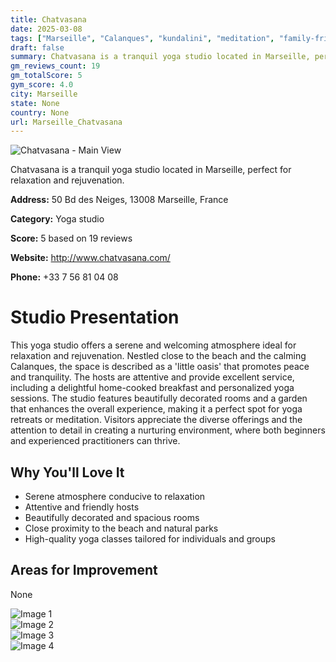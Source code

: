 ```yaml
---
title: Chatvasana
date: 2025-03-08
tags: ["Marseille", "Calanques", "kundalini", "meditation", "family-friendly", "serenity", "hospitality", "Marseille"]  
draft: false
summary: Chatvasana is a tranquil yoga studio located in Marseille, perfect for relaxation and rejuvenation.
gm_reviews_count: 19
gm_totalScore: 5
gym_score: 4.0
city: Marseille
state: None
country: None
url: Marseille_Chatvasana
---
```


<div className="aspect-[16/9] relative my-8">
  <img 
    src="https://lh5.googleusercontent.com/p/AF1QipNmISTmd_OEFKmkiLy-HRVYkd3zH_JmTUMer135=w1920-h1080-k-no"
    alt="Chatvasana - Main View"
    className="object-cover absolute inset-0 w-full h-full rounded-lg"
  />
</div>

Chatvasana is a tranquil yoga studio located in Marseille, perfect for relaxation and rejuvenation.

**Address:** 50 Bd des Neiges, 13008 Marseille, France

**Category:** Yoga studio

**Score:** 5 based on 19 reviews

**Website:** http://www.chatvasana.com/

**Phone:** +33 7 56 81 04 08

# Studio Presentation

This yoga studio offers a serene and welcoming atmosphere ideal for relaxation and rejuvenation. Nestled close to the beach and the calming Calanques, the space is described as a 'little oasis' that promotes peace and tranquility. The hosts are attentive and provide excellent service, including a delightful home-cooked breakfast and personalized yoga sessions. The studio features beautifully decorated rooms and a garden that enhances the overall experience, making it a perfect spot for yoga retreats or meditation. Visitors appreciate the diverse offerings and the attention to detail in creating a nurturing environment, where both beginners and experienced practitioners can thrive.

## Why You'll Love It

- Serene atmosphere conducive to relaxation
- Attentive and friendly hosts
- Beautifully decorated and spacious rooms
- Close proximity to the beach and natural parks
- High-quality yoga classes tailored for individuals and groups

## Areas for Improvement

None

<div className="grid grid-cols-1 xl:grid-cols-2 gap-4 my-8">
<div className="aspect-[4/3] relative"><img src="https://lh5.googleusercontent.com/p/AF1QipNdsji6BvTkTpm8IHqphVVckurdykrw8HSk6xx6=w1920-h1080-k-no" alt="Image 1" className="object-cover absolute inset-0 w-full h-full rounded-lg" /></div>
<div className="aspect-[4/3] relative"><img src="https://lh5.googleusercontent.com/p/AF1QipNJrOXW5-9Mu7gdng9uMTJ3tvTkBJijaZVYRoGS=w1920-h1080-k-no" alt="Image 2" className="object-cover absolute inset-0 w-full h-full rounded-lg" /></div>
<div className="aspect-[4/3] relative"><img src="https://lh5.googleusercontent.com/p/AF1QipOGKHyCwImswAZaigEaL5J37YuQInVFMvKAWEkl=w1920-h1080-k-no" alt="Image 3" className="object-cover absolute inset-0 w-full h-full rounded-lg" /></div>
<div className="aspect-[4/3] relative"><img src="https://lh5.googleusercontent.com/p/AF1QipNKkGLTcx39T22hAg0Ik0CW42BhgktBZUdVywkK=w1920-h1080-k-no" alt="Image 4" className="object-cover absolute inset-0 w-full h-full rounded-lg" /></div>
</div>